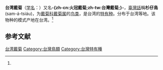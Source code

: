 {{noteTA
|T=zh-cn:台湾戴菊; zh-tw:火冠戴菊; 
|1=zh-cn:台湾戴菊; zh-tw:火冠戴菊; 
}}
{{speciesbox
| name = 台湾戴菊
| status = LC
| status_system = IUCN3.1
| status_ref          = <ref name=IUCN>{{IUCN|id=22712580 |title=''Regulus goodfellowi'' |assessor=BirdLife International |assessor-link=BirdLife International |version=2013.2 |year=2012 |accessdate=26 November 2013}}</ref>
| image = RegulusGoodfellowiLodge.jpg
| genus = Regulus
| species = goodfellowi
| authority = Ogilvie-Grant, 1906<ref name='id3757'>{{cite web| url =http://www.bioinfo.cn/db05/BjdwSpecies.php?action=view&id=3757| title =台湾戴菊| work =《中国动物物种编目数据库》| publisher =中国科学院微生物研究所| author =中国科学院动物研究所| accessdate =2009-04-04| deadurl =yes| archiveurl =https://web.archive.org/web/20160305085706/http://www.bioinfo.cn/db05/BjdwSpecies.php?action=view&id=3757| archivedate =2016-03-05}}</ref>
}}

'''台湾戴菊'''（[[学名|学名]]：{{lang|la|''Regulus goodfellowi''}}）又名'''-{zh-cn:火冠戴菊;zh-tw:台灣戴菊;}-'''，[[臺灣話|臺灣話]]稱'''杉仔鳥'''(sam-á-tsiáu)，为[[戴菊科|戴菊科]][[戴菊属|戴菊属]]的[[鸟类|鸟类]]，是台湾的[[特有种|特有种]]。分布于台湾等地。该物种的模式产地在台湾。<ref name='id3757'/>

== 参考文献 ==
{{reflist}}

{{Taxonbar}}

[[Category:戴菊属|台湾戴菊]]
[[Category:台灣鳥類|Category:台灣鳥類]]
[[Category:台灣特有種|Category:台灣特有種]]


{{Passeriformes-stub}}